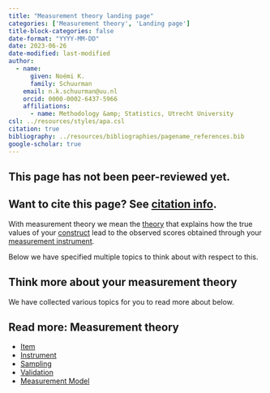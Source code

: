 ```yaml
---
title: "Measurement theory landing page"
categories: ['Measurement theory', 'Landing page']
title-block-categories: false
date-format: "YYYY-MM-DD"
date: 2023-06-26
date-modified: last-modified
author:
  - name:
      given: Noémi K.
      family: Schuurman
    email: n.k.schuurman@uu.nl
    orcid: 0000-0002-6437-5966
    affiliations:
      - name: Methodology &amp; Statistics, Utrecht University
csl: ../resources/styles/apa.csl
citation: true
bibliography: ../resources/bibliographies/pagename_references.bib
google-scholar: true
---
```


::: callout-caution
## This page has not been peer-reviewed yet.
:::

::: callout-note
## Want to cite this page? See [citation info](measurement.html#citation).
:::

With measurement theory we mean the [theory](../theory/theory.qmd) that explains how the true values of your [construct](../theory/your-study/constructs.qmd) lead to the observed scores obtained through your [measurement instrument](../measurement/instrument.qmd). 

Below we have specified multiple topics to think about with respect to this.

## Think more about your measurement theory

We have collected various topics for you to read more about below.

::: {.callout-note collapse="false"}
## Read more: Measurement theory
-   [Item](\item.qmd)
-   [Instrument](\instrument.qmd)
-   [Sampling](\sampling.qmd)
-   [Validation](\validation.qmd) 
-   [Measurement Model](\measurement-model.qmd) 

:::

